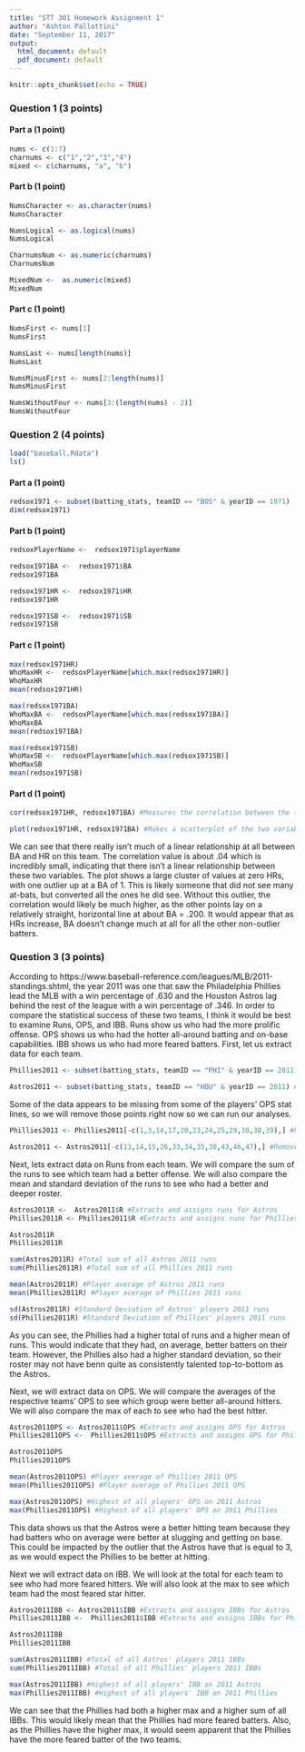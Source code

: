---
title: "STT 301 Homework Assignment 1"
author: "Ashton Pallottini"
date: "September 11, 2017"
output:
  html_document: default
  pdf_document: default
---

```{r setup, include=FALSE}
knitr::opts_chunk$set(echo = TRUE)
```

### Question 1 (3 points)

#### Part a (1 point)
```{r}
nums <- c(1:7)
charnums <- c("1","2","3","4")
mixed <- c(charnums, "a", "b")
```


#### Part b (1 point)
```{r}
NumsCharacter <- as.character(nums)
NumsCharacter

NumsLogical <- as.logical(nums)
NumsLogical

CharnumsNum <- as.numeric(charnums)
CharnumsNum

MixedNum <-  as.numeric(mixed)
MixedNum
```

#### Part c (1 point)
```{r}
NumsFirst <- nums[1]
NumsFirst

NumsLast <- nums[length(nums)]
NumsLast

NumsMinusFirst <- nums[2:length(nums)]
NumsMinusFirst

NumsWithoutFour <- nums[3:(length(nums) - 2)]
NumsWithoutFour
```


### Question 2 (4 points)
```{r, cache = TRUE, comment = NA}
load("baseball.Rdata")
ls()
```

#### Part a (1 point)
```{r}
redsox1971 <- subset(batting_stats, teamID == "BOS" & yearID == 1971)
dim(redsox1971)
```

#### Part b (1 point)
```{r}
redsoxPlayerName <-  redsox1971$playerName

redsox1971BA <-  redsox1971$BA
redsox1971BA

redsox1971HR <-  redsox1971$HR
redsox1971HR

redsox1971SB <-  redsox1971$SB
redsox1971SB
```


#### Part c (1 point)
```{r}
max(redsox1971HR)
WhoMaxHR <-  redsoxPlayerName[which.max(redsox1971HR)]
WhoMaxHR
mean(redsox1971HR)

max(redsox1971BA)
WhoMaxBA <-  redsoxPlayerName[which.max(redsox1971BA)]
WhoMaxBA
mean(redsox1971BA)

max(redsox1971SB)
WhoMaxSB <-  redsoxPlayerName[which.max(redsox1971SB)]
WhoMaxSB
mean(redsox1971SB)
```

#### Part d (1 point)
```{r}
cor(redsox1971HR, redsox1971BA) #Measures the correlation between the two variables

plot(redsox1971HR, redsox1971BA) #Makes a scatterplot of the two variables with HRs on the x-axis and BA on the y-axis
```

We can see that there really isn't much of a linear relationship at all between BA and HR on this team. The correlation value is about .04 which is incredibly small, indicating that there isn't a linear relationship between these two variables. The plot shows a large cluster of values at zero HRs, with one outlier up at a BA of 1. This is likely someone that did not see many at-bats, but converted all the ones he did see. Without this outlier, the correlation would likely be much higher, as the other points lay on a relatively straight, horizontal line at about BA = .200. It would appear that as HRs increase, BA doesn't change much at all for all the other non-outlier batters.

### Question 3 (3 points)


According to https://www.baseball-reference.com/leagues/MLB/2011-standings.shtml, the year 2011 was one that saw the Philadelphia Phillies lead the MLB with a win percentage of .630 and the Houston Astros lag behind the rest of the league with a win percentage of .346. In order to compare the statistical success of these two teams, I think it would be best to examine Runs, OPS, and IBB. Runs show us who had the more prolific offense. OPS shows us who had the hotter all-around batting and on-base capabilities. IBB shows us who had more feared batters. First, let us extract data for each team.


```{r, comment = NA}
Phillies2011 <- subset(batting_stats, teamID == "PHI" & yearID == 2011) #Take the subset of batting_stats that is the Phillies in 2011 and assign it to a variable

Astros2011 <- subset(batting_stats, teamID == "HOU" & yearID == 2011) #Take the subset of batting_stats that is the Astros in 2011 and assign it to a variable
```


Some of the data appears to be missing from some of the players' OPS stat lines, so we will remove those points right now so we can run our analyses.


```{r}
Phillies2011 <- Phillies2011[-c(1,3,14,17,20,23,24,25,29,30,38,39),] #Remove missing data points from the Phillies

Astros2011 <- Astros2011[-c(13,14,15,26,33,34,35,38,43,46,47),] #Remove missing data from the Astros
```


Next, lets extract data on Runs from each team. We will compare the sum of the runs to see which team had a better offense. We will also compare the mean and standard deviation of the runs to see who had a better and deeper roster.


```{r}
Astros2011R <-  Astros2011$R #Extracts and assigns runs for Astros
Phillies2011R <- Phillies2011$R #Extracts and assigns runs for Phillies

Astros2011R
Phillies2011R

sum(Astros2011R) #Total sum of all Astros 2011 runs
sum(Phillies2011R) #Total sum of all Phillies 2011 runs

mean(Astros2011R) #Player average of Astros 2011 runs
mean(Phillies2011R) #Player average of Phillies 2011 runs

sd(Astros2011R) #Standard Deviation of Astros' players 2011 runs
sd(Phillies2011R) #Standard Deviation of Phillies' players 2011 runs
```


As you can see, the Phillies had a higher total of runs and a higher mean of runs. This would indicate that they had, on average, better batters on their team. However, the Phillies also had a higher standard deviation, so their roster may not have benn quite as consistently talented top-to-bottom as the Astros.


Next, we will extract data on OPS. We will compare the averages of the respective teams' OPS to see which group were better all-around hitters. We will also compare the max of each to see who had the best hitter.


```{r}
Astros2011OPS <- Astros2011$OPS #Extracts and assigns OPS for Astros
Phillies2011OPS <-  Phillies2011$OPS #Extracts and assigns OPS for Phillies

Astros2011OPS
Phillies2011OPS

mean(Astros2011OPS) #Player average of Phillies 2011 OPS
mean(Phillies2011OPS) #Player average of Phillies 2011 OPS

max(Astros2011OPS) #Highest of all players' OPS on 2011 Astros
max(Phillies2011OPS) #Highest of all players' OPS on 2011 Phillies
```

This data shows us that the Astros were a better hitting team because they had batters who on average were better at slugging and getting on base. This could be impacted by the outlier that the Astros have that is equal to 3, as we would expect the Phillies to be better at hitting.

Next we will extract data on IBB. We will look at the total for each team to see who had more feared hitters. We will also look at the max to see which team had the most feared star hitter.


```{r}
Astros2011IBB <- Astros2011$IBB #Extracts and assigns IBBs for Astros
Phillies2011IBB <-  Phillies2011$IBB #Extracts and assigns IBBs for Phillies

Astros2011IBB
Phillies2011IBB

sum(Astros2011IBB) #Total of all Astros' players 2011 IBBs
sum(Phillies2011IBB) #Total of all Phillies' players 2011 IBBs

max(Astros2011IBB) #Highest of all players' IBB on 2011 Astros
max(Phillies2011IBB) #Highest of all players' IBB on 2011 Phillies
```


We can see that the Phillies had both a higher max and a higher sum of all IBBs. This would likely mean that the Phillies had more feared batters. Also, as the Phillies have the higher max, it would seem apparent that the Phillies have the more feared batter of the two teams.

